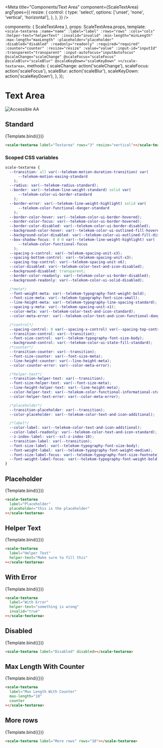
<Meta
  title="Components/Text Area"
  component={ScaleTextArea}
  argTypes={{
    resize: {
      control: {
        type: 'select',
        options: ['unset', 'none', 'vertical', 'horizontal'],
      },
    },
  }}
/>

  components: { ScaleTextArea },
  props: ScaleTextArea.props,
  template: `
    <scale-textarea
      :name="name"
      :label="label"
      :rows="rows"
      :cols="cols"
      :helper-text="helperText"
      :invalid="invalid"
      :min-length="minLength"
      :max-length="maxLength"
      :placeholder="placeholder"
      :disabled="disabled"
      :readonly="readonly"
      :required="required"
      :counter="counter"
      :resize="resize"
      :value="value"
      :input-id="inputId"
      :transparent="transparent"
      :input-autofocus="inputAutofocus"
      @scaleChange="scaleChange"
      @scaleFocus="scaleFocus"
      @scaleBlur="scaleBlur"
      @scaleKeyDown="scaleKeyDown"
    ></scale-textarea>
  `,
  methods: {
    scaleChange: action('scaleChange'),
    scaleFocus: action('scaleFocus'),
    scaleBlur: action('scaleBlur'),
    scaleKeyDown: action('scaleKeyDown'),
  },
});

<div
  style={{
    display: 'inline-flex',
    alignItems: 'center',
    justifyContent: 'space-between',
    width: '100%',
  }}
>
  <h1>Text Area</h1>
  <img src="assets/aa.png" alt="Accessible AA" />
</div>

## Standard

<Canvas withSource="none">
  <Story
    name="Standard"
    args={{
      label: 'Textarea',
      rows: 3,
      resize: 'vertical',
    }}
  >
    {Template.bind({})}
  </Story>
</Canvas>

<ArgsTable story="Standard" />

```html
<scale-textarea label="Textarea" rows="3" resize="vertical"></scale-textarea>
```

### Scoped CSS variables

```css
scale-textarea {
  --transition: all var(--telekom-motion-duration-transition) var(
      --telekom-motion-easing-standard
    );
  --radius: var(--telekom-radius-standard);
  --border: var(--telekom-line-weight-standard) solid var(
      --telekom-color-ui-border-standard
    );
  --border-error: var(--telekom-line-weight-highlight) solid var(
      --telekom-color-functional-danger-standard
    );
  --border-color-hover: var(--telekom-color-ui-border-hovered);
  --border-color-focus: var(--telekom-color-ui-border-hovered);
  --border-color-disabled: var(--telekom-color-ui-border-disabled);
  --background-color-hover: var(--telekom-color-ui-outlined-fill-hovered);
  --background-color-disabled: var(--telekom-color-ui-outlined-fill-disabled);
  --box-shadow-focus: 0 0 0 var(--telekom-line-weight-highlight) var(
      --telekom-color-functional-focus
    );
  --spacing-x-control: var(--telekom-spacing-unit-x3);
  --spacing-bottom-control: var(--telekom-spacing-unit-x3);
  --spacing-top-control: var(--telekom-spacing-unit-x6);
  --color-disabled: var(--telekom-color-text-and-icon-disabled);
  --background-disabled: transparent;
  --border-color-readonly: var(--telekom-color-ui-border-disabled);
  --background-readonly: var(--telekom-color-ui-solid-disabled);

  /*meta*/
  --font-weight-meta: var(--telekom-typography-font-weight-bold);
  --font-size-meta: var(--telekom-typography-font-size-small);
  --line-height-meta: var(--telekom-typography-line-spacing-standard);
  --spacing-y-meta: var(--telekom-spacing-unit-x1);
  --color-meta: var(--telekom-color-text-and-icon-standard);
  --color-meta-error: var(--telekom-color-text-and-icon-functional-danger);

  /*control*/
  --spacing-control: 0 var(--spacing-x-control) var(--spacing-top-control);
  --transition-control: var(--transition);
  --font-size-control: var(--telekom-typography-font-size-body);
  --background-control: var(--telekom-color-ui-state-fill-standard);
  /*counter*/
  --transition-counter: var(--transition);
  --font-size-counter: var(--font-size-meta);
  --line-height-counter: var(--line-height-meta);
  --color-counter-error: var(--color-meta-error);

  /*helper-text*/
  --transition-helper-text: var(--transition);
  --font-size-helper-text: var(--font-size-meta);
  --line-height-helper-text: var(--line-height-meta);
  --color-helper-text: var(--telekom-color-functional-informational-standard);
  --color-helper-text-error: var(--color-meta-error);

  /*placeholder*/
  --transition-placeholder: var(--transition);
  --color-placeholder: var(--telekom-color-text-and-icon-additional);

  /*label*/
  --color-label: var(--telekom-color-text-and-icon-additional);
  --color-label-readonly: var(--telekom-color-text-and-icon-standard);
  --z-index-label: var(--scl-z-index-10);
  --transition-label: var(--transition);
  --font-size-label: var(--telekom-typography-font-size-body);
  --font-weight-label: var(--telekom-typography-font-weight-medium);
  --font-size-label-focus: var(--telekom-typography-font-size-footnote);
  --font-weight-label-focus: var(--telekom-typography-font-weight-bold);
}
```

## Placeholder

<Canvas withSource="none">
  <Story
    name="Placeholder"
    args={{
      label: 'Placeholder',
      placeholder: 'this is the placeholder',
    }}
  >
    {Template.bind({})}
  </Story>
</Canvas>

```html
<scale-textarea
  label="Placeholder"
  placeholder="this is the placeholder"
></scale-textarea>
```

## Helper Text

<Canvas withSource="none">
  <Story
    name="Helper Text"
    args={{
      helperText: 'Make sure to fill this',
      label: 'Helper Text',
    }}
  >
    {Template.bind({})}
  </Story>
</Canvas>

```html
<scale-textarea
  label="Helper Text"
  helper-text="Make sure to fill this"
></scale-textarea>
```

## With Error

<Canvas withSource="none">
  <Story
    name="With Error"
    args={{
      label: 'With Error',
      invalid: true,
      helperText: 'something is wrong',
    }}
  >
    {Template.bind({})}
  </Story>
</Canvas>

```html
<scale-textarea
  label="With Error"
  helper-text="something is wrong"
  invalid="true"
></scale-textarea>
```

## Disabled

<Canvas withSource="none">
  <Story
    name="Disabled"
    args={{
      label: 'Disabled',
      disabled: true,
    }}
  >
    {Template.bind({})}
  </Story>
</Canvas>

```html
<scale-textarea label="Disabled" disabled></scale-textarea>
```

<!--
## Readonly

<Canvas withSource="none">
  <Story
    name="Readonly"
    args={{
      label: "Readonly",
      readonly: true,
      value: "This cannot be changed"
    }}
  >
    {Template.bind({})}
  </Story>
</Canvas>

```html
<scale-textarea label="Readonly" value="This cannot be changed" readonly></scale-textarea>
```
-->

## Max Length With Counter

<Canvas withSource="none">
  <Story
    name="Max Length With Counter"
    args={{
      label: 'Max Length With Counter',
      maxLength: 10,
      counter: true,
    }}
  >
    {Template.bind({})}
  </Story>
</Canvas>

```html
<scale-textarea
  label="Max Length With Counter"
  max-length="10"
  counter
></scale-textarea>
```

## More rows

<Canvas withSource="none">
  <Story
    name="More rows"
    args={{
      label: 'More rows',
      rows: 10,
    }}
  >
    {Template.bind({})}
  </Story>
</Canvas>

```html
<scale-textarea label="More rows" rows="10"></scale-textarea>
```
